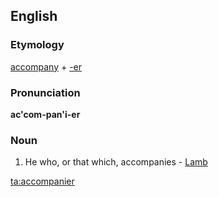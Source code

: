 ==English==

===Etymology===
[[accompany]] + [[-er]]
===Pronunciation===
'''ac'com-pan'i-er'''
{{rfp|lang=en}}
===Noun===
{{en-noun}}

# He who, or that which, accompanies - [[Lamb]]

[[ta:accompanier]]